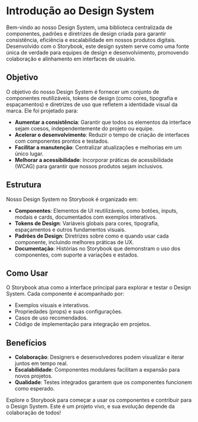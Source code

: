 
<Meta title="Introduction" />

# Introdução ao Design System

Bem-vindo ao nosso Design System, uma biblioteca centralizada de componentes, padrões e diretrizes de design criada para garantir consistência, eficiência e escalabilidade em nossos produtos digitais. Desenvolvido com o Storybook, este design system serve como uma fonte única de verdade para equipes de design e desenvolvimento, promovendo colaboração e alinhamento em interfaces de usuário.

## Objetivo

O objetivo do nosso Design System é fornecer um conjunto de componentes reutilizáveis, tokens de design (como cores, tipografia e espaçamentos) e diretrizes de uso que refletem a identidade visual da marca. Ele foi projetado para:

- **Aumentar a consistência**: Garantir que todos os elementos da interface sejam coesos, independentemente do projeto ou equipe.
- **Acelerar o desenvolvimento**: Reduzir o tempo de criação de interfaces com componentes prontos e testados.
- **Facilitar a manutenção**: Centralizar atualizações e melhorias em um único lugar.
- **Melhorar a acessibilidade**: Incorporar práticas de acessibilidade (WCAG) para garantir que nossos produtos sejam inclusivos.

## Estrutura

Nosso Design System no Storybook é organizado em:

- **Componentes**: Elementos de UI reutilizáveis, como botões, inputs, modais e cards, documentados com exemplos interativos.
- **Tokens de Design**: Variáveis globais para cores, tipografia, espaçamentos e outros fundamentos visuais.
- **Padrões de Design**: Diretrizes sobre como e quando usar cada componente, incluindo melhores práticas de UX.
- **Documentação**: Histórias no Storybook que demonstram o uso dos componentes, com suporte a variações e estados.

## Como Usar

O Storybook atua como a interface principal para explorar e testar o Design System. Cada componente é acompanhado por:

- Exemplos visuais e interativos.
- Propriedades (props) e suas configurações.
- Casos de uso recomendados.
- Código de implementação para integração em projetos.

## Benefícios

- **Colaboração**: Designers e desenvolvedores podem visualizar e iterar juntos em tempo real.
- **Escalabilidade**: Componentes modulares facilitam a expansão para novos projetos.
- **Qualidade**: Testes integrados garantem que os componentes funcionem como esperado.

Explore o Storybook para começar a usar os componentes e contribuir para o Design System. Este é um projeto vivo, e sua evolução depende da colaboração de todos!
